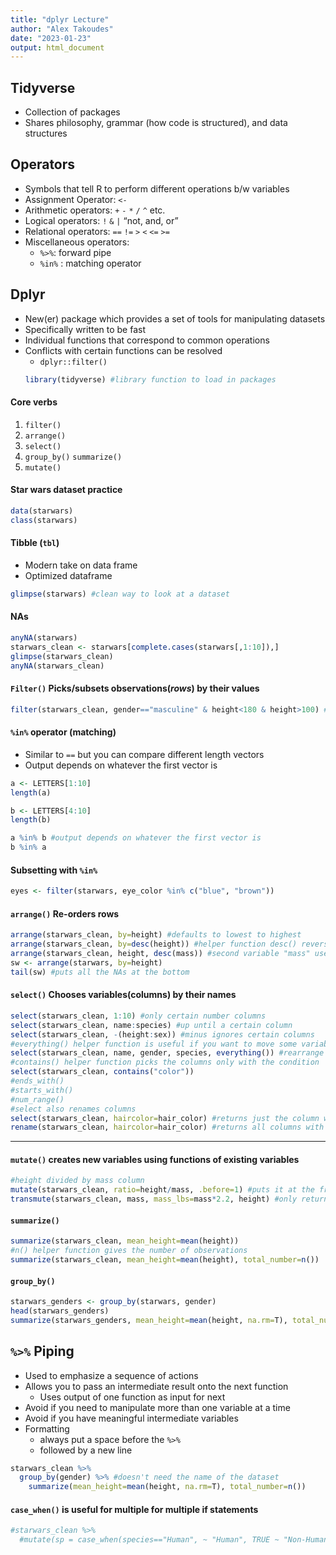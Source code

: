 ```yaml
---
title: "dplyr Lecture"
author: "Alex Takoudes"
date: "2023-01-23"
output: html_document
---
```


## Tidyverse
* Collection of packages
* Shares philosophy, grammar (how code is structured), and data structures

## Operators
* Symbols that tell R to perform different operations b/w variables
* Assignment Operator: `<-`
* Arithmetic operators: `+` `-` `*` `/` `^` etc.
* Logical operators: `!` `&` `|` "not, and, or"
* Relational operators: `==` `!=` `>` `<` `<=` `>=`
* Miscellaneous operators:  
  + `%>%`: forward pipe
  + `%in%` : matching operator

## Dplyr
* New(er) package which provides a set of tools for manipulating datasets
* Specifically written to be fast
* Individual functions that correspond to common operations
* Conflicts with certain functions can be resolved
  + `dplyr::filter()`
```r
library(tidyverse) #library function to load in packages
```

#### Core verbs
1. `filter()`
2. `arrange()`
3. `select()`
4. `group_by()` `summarize()`
5. `mutate()`

#### Star wars dataset practice

```r
data(starwars)
class(starwars)
```

#### Tibble (`tbl`)
* Modern take on data frame
* Optimized dataframe

```r
glimpse(starwars) #clean way to look at a dataset
```

#### NAs
```r
anyNA(starwars)
starwars_clean <- starwars[complete.cases(starwars[,1:10]),]
glimpse(starwars_clean)
anyNA(starwars_clean)
```

#### `Filter()` Picks/subsets observations(*rows*) by their values

```r
filter(starwars_clean, gender=="masculine" & height<180 & height>100) #can filter by several conditions
```

#### `%in%` operator (matching)
* Similar to `==` but you can compare different length vectors
* Output depends on whatever the first vector is
```r
a <- LETTERS[1:10]
length(a)

b <- LETTERS[4:10]
length(b)

a %in% b #output depends on whatever the first vector is
b %in% a
```

#### Subsetting with `%in%`
```r
eyes <- filter(starwars, eye_color %in% c("blue", "brown"))
```

#### `arrange()` Re-orders rows
```r
arrange(starwars_clean, by=height) #defaults to lowest to highest
arrange(starwars_clean, by=desc(height)) #helper function desc() reverses order
arrange(starwars_clean, height, desc(mass)) #second variable "mass" used to break ties of height
sw <- arrange(starwars, by=height)
tail(sw) #puts all the NAs at the bottom
```

#### `select()` Chooses variables(columns) by their names
```r
select(starwars_clean, 1:10) #only certain number columns
select(starwars_clean, name:species) #up until a certain column
select(starwars_clean, -(height:sex)) #minus ignores certain columns
#everything() helper function is useful if you want to move some variables to the beginning
select(starwars_clean, name, gender, species, everything()) #rearrange columns
#contains() helper function picks the columns only with the condition
select(starwars_clean, contains("color"))
#ends_with()
#starts_with()
#num_range()
#select also renames columns
select(starwars_clean, haircolor=hair_color) #returns just the column with a new name
rename(starwars_clean, haircolor=hair_color) #returns all columns with renaming
```

***
#### `mutate()` creates new variables using functions of existing variables
```r
#height divided by mass column
mutate(starwars_clean, ratio=height/mass, .before=1) #puts it at the front
transmute(starwars_clean, mass, mass_lbs=mass*2.2, height) #only returns mutated columns
```

#### `summarize()`
```r
summarize(starwars_clean, mean_height=mean(height))
#n() helper function gives the number of observations
summarize(starwars_clean, mean_height=mean(height), total_number=n())
```

#### `group_by()`
```r
starwars_genders <- group_by(starwars, gender)
head(starwars_genders)
summarize(starwars_genders, mean_height=mean(height, na.rm=T), total_number=n()) #summarizes the groups
```

## `%>%` **Piping**
* Used to emphasize a sequence of actions
* Allows you to pass an intermediate result onto the next function
  + Uses output of one function as input for next
* Avoid if you need to manipulate more than one variable at a time
* Avoid if you have meaningful intermediate variables
* Formatting
  + always put a space before the `%>%`
  + followed by a new line
  
```r
starwars_clean %>% 
  group_by(gender) %>% #doesn't need the name of the dataset
    summarize(mean_height=mean(height, na.rm=T), total_number=n())
```

#### `case_when()` is useful for multiple for multiple if statements
```r
#starwars_clean %>%
  #mutate(sp = case_when(species=="Human", ~ "Human", TRUE ~ "Non-Human"))
```